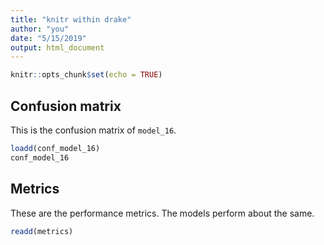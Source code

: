```yaml
---
title: "knitr within drake"
author: "you"
date: "5/15/2019"
output: html_document
---
```


```r
knitr::opts_chunk$set(echo = TRUE)
```

## Confusion matrix

This is the confusion matrix of `model_16`.

```r
loadd(conf_model_16)
conf_model_16
```

## Metrics

These are the performance metrics. The models perform about the same.

```r
readd(metrics)
```
